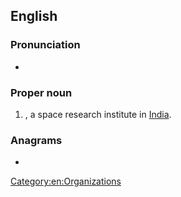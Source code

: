 ==English==

===Pronunciation===
* {{a|RP}} {{IPA|en|/ˈɪs.ɹəʊ/}}

===Proper noun===
{{en-prop}}

# {{init of|en|{{w|Indian Space Research Organisation}}|nodot=1}}, a space research institute in [[India]].

===Anagrams===
* {{anagrams|en|a=iors|RIOs|ROIs|Rios|Riso|rios|sori}}

[[Category:en:Organizations]]